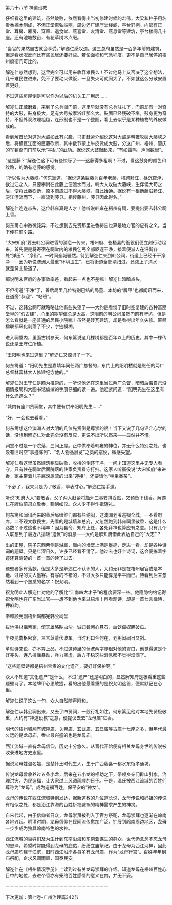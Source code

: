 

第六十八节 神道设教

仔细看这里的建筑，虽然破败，依然看得出当初修建时候的宏伟，大梁和柱子用名贵香楠木制成，不但正堂恢弘端丽，周边还广建厅堂楼阁，亭台轩栩。内部有正堂、耳房、厢房、穿廊、退食堂、燕喜堂、友清堂、燕息堂等建筑，亭台楼阁几十座。还有池塘数亩，有花草树木点缀。

“当官的果然自古就会享受。”解迩仁感叹道。这三总府虽然是一百多年前的建筑，但是看状况反而比有些民居还要好些。若论面积和气派程度，更不是自己居停的梧州府衙门可比的。

解迩仁忽然想到，这里完全可以用来收容难民么！不过他马上又否决了这个想法，几千难民住进来，免不了要动火做饭，一旦失火可就闹大了。不如就这么分散安置着更好。

不过这些房屋倒是可以作为以后的机关工厂用房……

解迩仁正琢磨着，来到了总兵衙门前，这里早就没有总兵驻扎了，门前却有一对奇特的大鼓，鼓身极大，足有大号按摩浴缸那么大。鼓面已经残破不堪，鼓身更为奇特，不但外观纹理粗糙，连形制也不是一个整圆，看上去似乎是某种植物的外皮做成的。

看到解首长对这对大鼓如此有兴趣，书吏赶紧介绍说这对大鼓是韩雍攻破大藤峡之后，将横亘江面的巨藤砍断，其中数节蒙上牛皮做成大鼓，分送广州、梧州、肇庆的军镇衙门门前以示“平乱”的武功。据说这大鼓敲起来，“有如雷鸣，声闻数里”。

“这是藤？”解迩仁这下可有些惊讶了――这藤得多粗啊！不过，看这鼓身的颜色和纹路，的确有老藤的感觉。

“所以名为大藤峡。”何东篱道，“据说这条巨藤为百年老藤，横跨黔江，昼沉夜浮，欲过江之人，只要攀附在此藤上便渡水而过。韩大人攻破大藤峡，生俘侯大苟之后，便将此藤砍断，原本商旅过不得大藤峡，自此始通。据说有一根断藤沿黔江、浔江漂流而下，一直流到藤县。相传藤州、藤县因此得名。”

解迩仁连连点头，这位韩雍真是人才！他听说韩雍在梧州有祠，要提出要去韩公祠上香。

何东篱心中微微诧异，不过想到去先贤那里进香祷告也算是地方官的应有之义。当下便在前引路。

“大宋知府”要去韩公祠进香的消息一传来，梧州府、苍梧县的衙役们便立刻行动起来，首先便是将寄宿在祠堂内的难民乞丐全部驱逐干净，接着便派人在沿街各处“弹压”、“净街”。一时间全城骚然。待到解迩仁来到韩公祠，街道上已经干干净净――因为听说澳洲人最重“环境卫生”，已将街道全部清扫过，还泼上了清水――就差黄土垫道了。

都说明末官府的办事效率差，看起来一点也不差嘛！解迩仁暗暗点头，

不但街道“干净”了，善后局里几位特别巴结的局董、本坊的“牌甲”也都闻讯而来，在道旁“恭迎”、“站班”。

不过，这韩公祠可就略略让他有些失望了――大约是看惯了旧时空复建的各种富丽堂皇的“假古建”，心里的期望值总是太高，这眼前的韩公祠虽然门前有牌坊，但是怎么看就是一座普通的居民小院嘛！虽然是砖瓦建筑，却是看得出年久失修。匾额楹联都风化剥落了不少，字迹模糊。

进入祠堂内，里面古树参天，何东篱说这几棵树都是百年以上的历史，其中一棵传说还是王守仁所植。

“王阳明也来过这里？”解迩仁又惊讶了一下。

何东篱道：“阳明先生是嘉靖年间任两广总督的，东门上的阳明楼就是继任的两广总督林富林大人修建纪念他的。”

解迩仁对王守仁是颇为推崇的，一听说他还在这里当过两广总督，暗暗后悔自己没把情报局和大图书馆编撰的手册仔细的读一遍。他赶紧问道：“阳明先生在这里有什么遗迹么？”

“城内有座四贤祠堂，其中便有供奉阳明先生……”

“好，一会也去看看。”

何东篱想这位澳洲人对大明的几位先贤倒是尊崇的很！当下又说了几句评介心学的话，没想到解迩仁对此完全没有反应，更说不出所以然来――显然并不懂。

祠堂不过是一个院落，三间正屋。正中供奉着韩雍的神位，并无什么特别之处，也没有旧时空“事迹陈列”、“名人物品展览”之类的摆设，微感失望。

解迩仁看这里虽然建筑稍显破败，收拾的倒还干净，一问才知道这里并无专人看守，只有住在祠堂后面院落的住家负责看守打扫。这家人听衙役说“大宋知府”来进香，家主带着儿子屁滚尿流的出来“迎接”，还要请他“稍坐奉茶”。

“不必了，我来只是为了敬香，聊表寸心。”解迩仁摆手道。

听说“知府大人”要敬香，父子两人赶紧将瓶炉三事安排妥贴，又预备下线香。解迩仁在牌位前肃立敬香，鞠躬如仪。众人少不得作揖随礼。

何东篱和闻讯而来的善后局缙绅们都有些纳闷，这澳洲老爷巡视全城，一不看府库，二不观文教民生，先看的是城墙和总府，又忽然跑到韩雍祠里敬香，这是什么路数？不过这也不稀罕：因为县令、知府上任，各处拜神也算应有之意。只有几个人联想到了最近八排瑶“造反”的消息――大约是解知府借此表达自己的“大志”？

出的正屋，院子东西两侧是游廊，廊内的墙壁上满是墨迹，走进一看，却是各种诗词的题壁。只是年深日久，许多已经看不清了。他过去也好个诗词，这会便拣着字迹还算清楚的一首一首的读了过去。

题壁者多有落款，但是大多是解迩仁不认识的人，大约无非是在梧州居官或是本地、过路的文人墨客。有写的不错的，不过大多只能算是平平而已。待看到后来忽然看到一个熟悉的名字：祝允明。

祝允明此人解迩仁对他的了解比“江南四大才子”的程度要深一些。他隐隐约约记得祝允明也在广东当过官――想不到他也来过梧州！再看题诗，却是一首七言律诗，押麻韵。

奉和顾宪副梧州谒都宪韩公祠堂

拔地洪材搆帝家，倚天雄略眇虫沙。诚归魏阙心悬石，血饮匈奴胆破瓜。

半夜昆崙枢密宴，三言苡薏伏波车。当时利口今何在，老树闳祠日又斜。

单就诗来说，亦不算上品，不过这诗里的伏波两字却很对他的胃口，他觉得这是个好兆头，连八排瑶暴动，兵力空虚，后方不稳这些消息都不觉得烦恼了。

“这些题壁诗都是梧州宝贵的文化遗产，要好好保护啊。”

众人不知道“文化遗产”是什么，不过“遗产”还是明白的，显然解知府是极看重这些题壁诗了。本地牌甲心思敏捷，看的出他最看重的是祝允明这首，便默默记在心里。

解迩仁说了这么一句，众人自然随声附和。

解迩仁从韩公祠出来，又去了四贤祠，一般行礼如注。何东篱见他对本地先贤极敬重，大约有“神道设教”之意，便提议去去“龙母庙”进香。

明代的梧州城厢有城隍庙、关帝庙、玄武庙、五显庙等古庙十七座之多，但年代最久远的是龙母庙，香火最兴盛的也是龙母庙。

西江流域一直有龙母信仰，历史十分悠久。从晋代开始便有相关龙母身世的传说被收录进地方史志里。

据说龙母姓温名媪，是楚怀王时代生人，生于广西藤县一都水东衔孝通坊。

传说龙母曾收养过五条小龙，后来在五小龙的相助之下，带领乡亲们辟山引水，治理洪灾，为民造福，让大家过上风调雨顺的日子。于是，温氏被西江流域的百姓们尊称为“龙母”，成为造福百姓，保平安的“神女”。

龙母的传说在西江流域特别发达，据新道教的几位道长说，龙母传说和妈祖的传说有相似之处，都是沿江靠海的百姓祈福避祸的精神需求产生的神灵。

自宋代起，由于信仰者日众，龙母崇拜被列入了官方祭祀，龙母崇拜也逐渐在岭南各地兴起。明清时期，龙母信仰在民间流传愈加广泛，扩展到岭南周边地区，龙母一步步成为独具岭南特色的水神。

西江流域的百姓们及为生计到东南沿海和东南亚谋生的群众，世代仍念念不忘龙母的恩泽，希望时常能得到龙母的庇佑，纷纷立庙祭祀。由于龙母为西江河神，因此龙母庙均建于江滨，旧时西江沿岸各县多有龙母庙，作为“龙母行宫”。百姓年年到庙祭祀，企求风调雨顺，国泰民安。

解迩仁在《梧州情况手册》上读到过有关龙母崇拜的介绍。知道龙母在梧州百姓心目中的地位，去进个香亦有笼络百姓感情的意义在内，并无不妥。

－－－－－－－－－－－－－－－－－－－－－－－

下次更新：第七卷-广州治理篇342节

